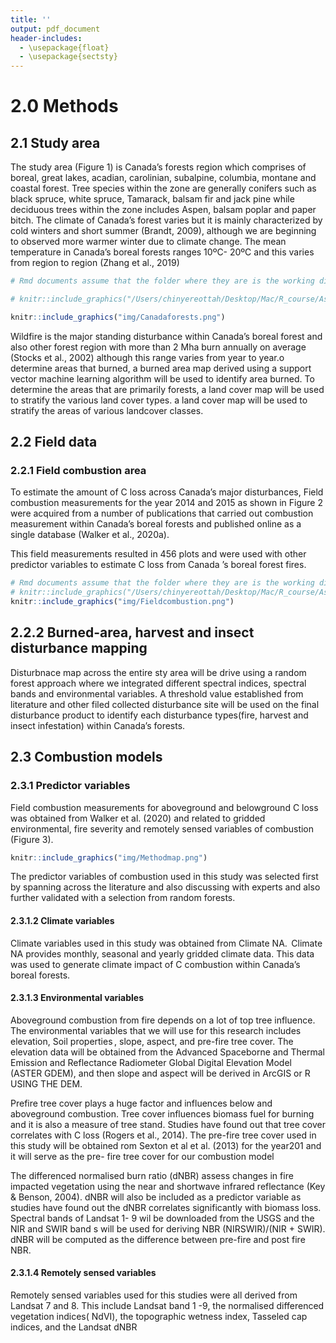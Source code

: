 ```yaml
---
title: ''
output: pdf_document
header-includes:
  - \usepackage{float}
  - \usepackage{sectsty}
---
```


# 2.0 Methods 

\vspace{0.5cm}

## 2.1 Study area 

The study area (Figure 1) is Canada’s forests region which comprises of boreal, great lakes, acadian, carolinian, subalpine, columbia, montane and coastal forest. Tree species within the zone are generally conifers such as black spruce, white spruce, Tamarack, balsam fir and jack pine while deciduous trees within the zone includes Aspen, balsam poplar and paper bitch. The climate of Canada’s forest varies but it  is mainly characterized by cold winters and short summer (Brandt, 2009), although we are beginning to observed more warmer winter due to climate change. The mean temperature in Canada’s boreal forests ranges 10ºC- 20ºC   and this varies from region to region  (Zhang et al., 2019) 



```r
# Rmd documents assume that the folder where they are is the working directory. This is convenient because you do not need the path in the system, only the path relative to where the Rmd document is.

# knitr::include_graphics("/Users/chinyereottah/Desktop/Mac/R_course/Assignment_R/dissertation_template_with_rmd-main/img/Canadaforests.png")

knitr::include_graphics("img/Canadaforests.png")

```


 Wildfire is the major standing disturbance within Canada’s boreal forest and also other forest region with more than 2 Mha burn annually on average (Stocks et al., 2002) although this range varies from year to year.o determine areas that burned, a burned area map derived using a support vector machine learning algorithm will be used to identify area burned. To determine the areas that are primarily forests, a land cover map will be used to stratify the various land cover types. a land cover map will be used to stratify the areas of various landcover classes.  


## 2.2 Field data 

### 2.2.1 Field combustion area 

To estimate the amount of C loss across Canada’s major disturbances, Field combustion measurements for the year 2014 and 2015 as shown in Figure 2 were acquired from a number of publications that  carried out combustion measurement within Canada’s boreal forests and published online as a single database (Walker et al., 2020a). 

This field measurements resulted in 456 plots and were used with other predictor variables to estimate C loss from  Canada ‘s boreal forest fires.  

```r
# Rmd documents assume that the folder where they are is the working directory. This is convenient because you do not need the path in the system, only the path relative to where the Rmd document is.
# knitr::include_graphics("/Users/chinyereottah/Desktop/Mac/R_course/Assignment_R/dissertation_template_with_rmd-main/img/Fieldcombustion.png")
knitr::include_graphics("img/Fieldcombustion.png")
```

## 2.2.2 Burned-area, harvest and insect disturbance mapping 

Disturbnace map across the entire sty area will be drive using a  random forest approach where we integrated different spectral indices, spectral bands and environmental variables. A threshold value established from literature and other filed collected disturbance site will be used on the final disturbance product to identify each disturbance types(fire, harvest and insect infestation)  within Canada’s forests.  

## 2.3 Combustion models  

### 2.3.1 Predictor variables 

Field combustion measurements for aboveground and belowground C loss was obtained from Walker et al. (2020) and related to gridded environmental, fire severity and remotely sensed variables of combustion (Figure 3). 
```r
knitr::include_graphics("img/Methodmap.png")

```
The predictor variables of combustion used in this study was selected first by spanning across the literature and also discussing with experts and also further validated with a selection from random forests. 

#### 2.3.1.2 Climate variables 

Climate variables used in this study was obtained from Climate NA.  Climate NA provides monthly, seasonal and yearly gridded climate data. This data was used to generate climate impact of C combustion within Canada’s boreal forests.  

#### 2.3.1.3 Environmental variables 

Aboveground combustion from fire depends on a lot of top tree influence. The environmental variables that we will use for this research includes elevation, Soil properties , slope, aspect, and pre-fire tree cover. The elevation data will be obtained from the Advanced Spaceborne and Thermal Emission and Reflectance Radiometer Global Digital Elevation Model (ASTER GDEM), and then slope and aspect will be derived in ArcGIS or R USING THE DEM.  

Prefire tree cover plays a huge factor and influences below and aboveground combustion.  Tree cover influences biomass fuel for burning and it is also a measure of tree stand. Studies have found out that tree cover correlates with C loss (Rogers et al., 2014). The pre-fire tree cover used in this study will be obtained rom Sexton et al et al. (2013) for the year201 and it will serve as the pre- fire tree cover for our combustion model   

The differenced normalised burn ratio  (dNBR) assess changes in fire impacted vegetation using the near and shortwave infrared reflectance  (Key & Benson, 2004). dNBR will also be included as a predictor variable as studies have found out the dNBR correlates significantly with biomass loss. Spectral bands of Landsat 1- 9 wil be downloaded from the USGS and the NIR and SWIR  band s will be used for deriving NBR (NIRSWIR)/(NIR + SWIR).  dNBR will be computed as the  difference between pre-fire  and post fire NBR.  

#### 2.3.1.4 Remotely sensed variables 

Remotely sensed variables used for this studies were all derived from Landsat 7 and 8. This include Landsat band 1 -9, the normalised differenced vegetation indices( NdVI), the topographic wetness index, Tasseled cap indices, and the Landsat dNBR 


